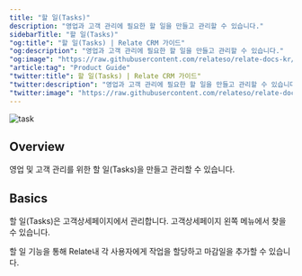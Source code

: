 ```yaml
---
title: "할 일(Tasks)"
description: "영업과 고객 관리에 필요한 할 일을 만들고 관리할 수 있습니다."
sidebarTitle: "할 일(Tasks)"
"og:title": "할 일(Tasks) | Relate CRM 가이드"
"og:description": "영업과 고객 관리에 필요한 할 일을 만들고 관리할 수 있습니다."
"og:image": "https://raw.githubusercontent.com/relateso/relate-docs-kr/main/docs/images/changelog/task.png"
"article:tag": "Product Guide"
"twitter:title": 할 일(Tasks) | Relate CRM 가이드"
"twitter:description": "영업과 고객 관리에 필요한 할 일을 만들고 관리할 수 있습니다."
"twitter:image": "https://raw.githubusercontent.com/relateso/relate-docs-kr/main/docs/images/changelog/task.png"
---
```


![task](/images/changelog/task.png)


## Overview
영업 및 고객 관리를 위한 할 일(Tasks)을 만들고 관리할 수 있습니다.

## Basics
할 일(Tasks)은 고객상세페이지에서 관리합니다. 고객상세페이지 왼쪽 메뉴에서 찾을 수 있습니다.

할 일 기능을 통해 Relate내 각 사용자에게 작업을 할당하고 마감일을 추가할 수 있습니다.